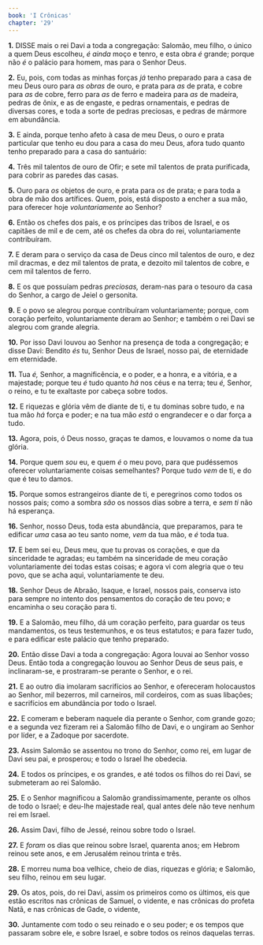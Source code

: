 ```yaml
---
book: 'I Crônicas'
chapter: '29'
---
```


**1.** DISSE mais o rei Davi a toda a congregação: Salomão, meu filho, o único a quem Deus escolheu, *é ainda* moço e tenro, e esta obra *é* grande; porque não *é* o palácio para homem, mas para o Senhor Deus.

**2.** Eu, pois, com todas as minhas forças *já* tenho preparado para a casa de meu Deus ouro para *as obras* de ouro, e prata para *as* de prata, e cobre para *as* de cobre, ferro para *as* de ferro e madeira para *as* de madeira, pedras de ônix, e as de engaste, e pedras ornamentais, e pedras de diversas cores, e toda a sorte de pedras preciosas, e pedras de mármore em abundância.

**3.** E ainda, porque tenho afeto à casa de meu Deus, o ouro e prata particular que tenho eu dou para a casa do meu Deus, afora tudo quanto tenho preparado para a casa do santuário:

**4.** Três mil talentos de ouro de Ofir; e sete mil talentos de prata purificada, para cobrir as paredes das casas.

**5.** Ouro para *os* objetos de ouro, e prata para *os* de prata; e para toda a obra de mão dos artífices. Quem, pois, está disposto a encher a sua mão, para oferecer hoje *voluntariamente* ao Senhor?

**6.** Então os chefes dos pais, e os príncipes das tribos de Israel, e os capitães de mil e de cem, até os chefes da obra do rei, voluntariamente contribuíram.

**7.** E deram para o serviço da casa de Deus cinco mil talentos de ouro, e dez mil dracmas, e dez mil talentos de prata, e dezoito mil talentos de cobre, e cem mil talentos de ferro.

**8.** E os que possuíam pedras *preciosas,* deram-nas para o tesouro da casa do Senhor, a cargo de Jeiel o gersonita.

**9.** E o povo se alegrou porque contribuíram voluntariamente; porque, com coração perfeito, voluntariamente deram ao Senhor; e também o rei Davi se alegrou com grande alegria.

**10.** Por isso Davi louvou ao Senhor na presença de toda a congregação; e disse Davi: Bendito *és* tu, Senhor Deus de Israel, nosso pai, de eternidade em eternidade.

**11.** Tua *é,* Senhor, a magnificência, e o poder, e a honra, e a vitória, e a majestade; porque teu *é* tudo quanto *há* nos céus e na terra; teu *é,* Senhor, o reino, e tu te exaltaste por cabeça sobre todos.

**12.** E riquezas e glória vêm de diante de ti, e tu dominas sobre tudo, e na tua mão *há* força e poder; e na tua mão *está* o engrandecer e o dar força a tudo.

**13.** Agora, pois, ó Deus nosso, graças te damos, e louvamos o nome da tua glória.

**14.** Porque quem *sou* eu, e quem *é* o meu povo, para que pudéssemos oferecer voluntariamente coisas semelhantes? Porque tudo *vem* de ti, e do que é teu to damos.

**15.** Porque somos estrangeiros diante de ti, e peregrinos como todos os nossos pais; como a sombra *são* os nossos dias sobre a terra, e *sem ti* não há esperança.

**16.** Senhor, nosso Deus, toda esta abundância, que preparamos, para te edificar *uma* casa ao teu santo nome, *vem* da tua mão, e *é* toda tua.

**17.** E bem sei eu, Deus meu, que tu provas os corações, e que da sinceridade te agradas; eu também na sinceridade de meu coração voluntariamente dei todas estas coisas; e agora vi com alegria que o teu povo, que se acha aqui, voluntariamente te deu.

**18.** Senhor Deus de Abraão, Isaque, e Israel, nossos pais, conserva isto para sempre no intento dos pensamentos do coração de teu povo; e encaminha o seu coração para ti.

**19.** E a Salomão, meu filho, dá um coração perfeito, para guardar os teus mandamentos, os teus testemunhos, e os teus estatutos; e para fazer tudo, e para edificar este palácio que tenho preparado.

**20.** Então disse Davi a toda a congregação: Agora louvai ao Senhor vosso Deus. Então toda a congregação louvou ao Senhor Deus de seus pais, e inclinaram-se, e prostraram-se perante o Senhor, e o rei.

**21.** E ao outro dia imolaram sacrifícios ao Senhor, e ofereceram holocaustos ao Senhor, mil bezerros, mil carneiros, mil cordeiros, com as suas libações; e sacrifícios em abundância por todo o Israel.

**22.** E comeram e beberam naquele dia perante o Senhor, com grande gozo; e a segunda vez fizeram rei a Salomão filho de Davi, e o ungiram ao Senhor por líder, e a Zadoque por sacerdote.

**23.** Assim Salomão se assentou no trono do Senhor, como rei, em lugar de Davi seu pai, e prosperou; e todo o Israel lhe obedecia.

**24.** E todos os príncipes, e os grandes, e até todos os filhos do rei Davi, se submeteram ao rei Salomão.

**25.** E o Senhor magnificou a Salomão grandissimamente, perante os olhos de todo o Israel; e deu-lhe majestade real, qual antes dele não teve nenhum rei em Israel.

**26.** Assim Davi, filho de Jessé, reinou sobre todo o Israel.

**27.** E *foram* os dias que reinou sobre Israel, quarenta anos; em Hebrom reinou sete anos, e em Jerusalém reinou trinta e três.

**28.** E morreu numa boa velhice, cheio de dias, riquezas e glória; e Salomão, seu filho, reinou em seu lugar.

**29.** Os atos, pois, do rei Davi, assim os primeiros como os últimos, eis que estão escritos nas crônicas de Samuel, o vidente, e nas crônicas do profeta Natã, e nas crônicas de Gade, o vidente,

**30.** Juntamente com todo o seu reinado e o seu poder; e os tempos que passaram sobre ele, e sobre Israel, e sobre todos os reinos daquelas terras.